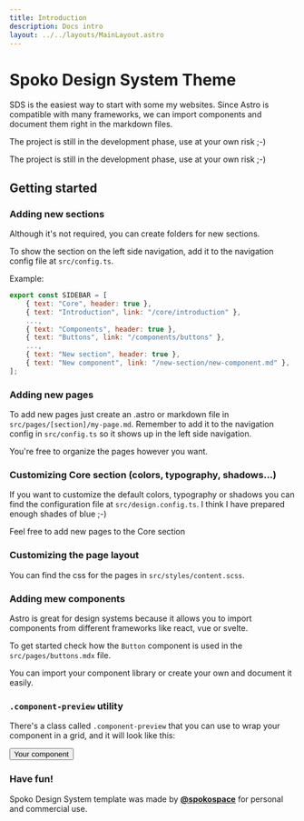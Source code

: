 ```yaml
---
title: Introduction
description: Docs intro
layout: ../../layouts/MainLayout.astro
---
```


# Spoko Design System Theme

SDS is the easiest way to start with some my websites. 
Since Astro is compatible with many frameworks, we can import components and document them right in the markdown files.

The project is still in the development phase, use at your own risk ;-)

The project is still in the development phase, use at your own risk ;-)

## Getting started

### Adding new sections

Although it's not required, you can create folders for new sections.

To show the section on the left side navigation, add it to the navigation config file at `src/config.ts`.

Example:

```js
export const SIDEBAR = [
    { text: "Core", header: true },
    { text: "Introduction", link: "/core/introduction" },
    ...,
    { text: "Components", header: true },
    { text: "Buttons", link: "/components/buttons" },
    ...,
    { text: "New section", header: true },
    { text: "New component", link: "/new-section/new-component.md" },
];
```

### Adding new pages

To add new pages just create an .astro or markdown file in `src/pages/[section]/my-page.md`. Remember to add it to the navigation config in `src/config.ts` so it shows up in the left side navigation.

You're free to organize the pages however you want.

### Customizing Core section (colors, typography, shadows...)

If you want to customize the default colors, typography or shadows you can find the configuration file at `src/design.config.ts`. I think I have prepared enough shades of blue ;-) 

Feel free to add new pages to the Core section

### Customizing the page layout

You can find the css for the pages in `src/styles/content.scss`.

### Adding mew components

Astro is great for design systems because it allows you to import components from different frameworks like react, vue or svelte.

To get started check how the `Button` component is used in the `src/pages/buttons.mdx` file.

You can import your component library or create your own and document it easily.


### `.component-preview` utility

There's a class called `.component-preview` that you can use to wrap your component in a grid, and it will look like this:

<div class="component-preview">
    <button class="text-white bg-blue-500 px-4 py-2 rounded-md">Your component</button>
</div>

### Have fun!

Spoko Design System template was made by  **[@spokospace](https://spoko.space)** for personal and commercial use.
